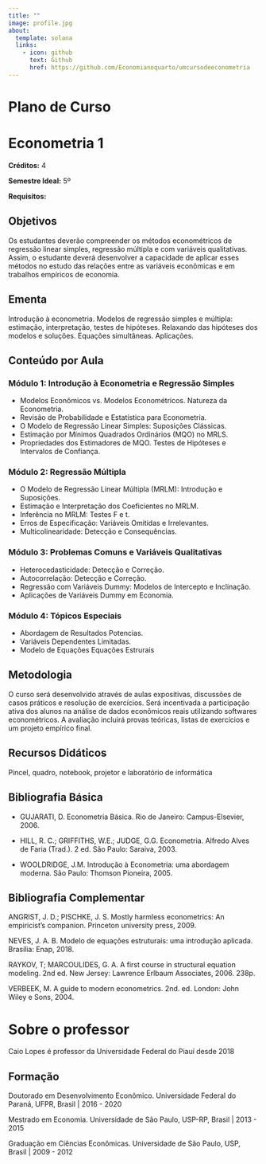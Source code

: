```yaml
---
title: ""
image: profile.jpg
about: 
  template: solana
  links:
    - icon: github
      text: Github
      href: https://github.com/Economianoquarto/umcursodeeconometria
---
```


# Plano de Curso

# Econometria 1

**Créditos:** 4

**Semestre Ideal:** 5º

**Requisitos:** 

## Objetivos

Os estudantes deverão compreender os métodos econométricos de regressão linear simples, regressão múltipla e com variáveis qualitativas. Assim, o estudante deverá desenvolver a capacidade de aplicar esses métodos no estudo das relações entre as variáveis econômicas e em trabalhos empíricos de economia.

## Ementa

Introdução à econometria. Modelos de regressão simples e múltipla: estimação, interpretação, testes de hipóteses. Relaxando das hipóteses dos modelos e soluções. Equações simultâneas. Aplicações.

## Conteúdo por Aula

### Módulo 1: Introdução à Econometria e Regressão Simples

-   Modelos Econômicos vs. Modelos Econométricos. Natureza da Econometria.
-   Revisão de Probabilidade e Estatística para Econometria.
-   O Modelo de Regressão Linear Simples: Suposições Clássicas.
-   Estimação por Mínimos Quadrados Ordinários (MQO) no MRLS.
-   Propriedades dos Estimadores de MQO. Testes de Hipóteses e Intervalos de Confiança.

### Módulo 2: Regressão Múltipla

-   O Modelo de Regressão Linear Múltipla (MRLM): Introdução e Suposições.
-   Estimação e Interpretação dos Coeficientes no MRLM.
-   Inferência no MRLM: Testes F e t.
-   Erros de Especificação: Variáveis Omitidas e Irrelevantes.
-   Multicolinearidade: Detecção e Consequências.

### Módulo 3: Problemas Comuns e Variáveis Qualitativas

-   Heterocedasticidade: Detecção e Correção.
-   Autocorrelação: Detecção e Correção.
-   Regressão com Variáveis Dummy: Modelos de Intercepto e Inclinação.
-   Aplicações de Variáveis Dummy em Economia.

### Módulo 4: Tópicos Especiais

-   Abordagem de Resultados Potencias.
-   Variáveis Dependentes Limitadas.
-   Modelo de Equações Equações Estrurais

## Metodologia

O curso será desenvolvido através de aulas expositivas, discussões de casos práticos e resolução de exercícios. Será incentivada a participação ativa dos alunos na análise de dados econômicos reais utilizando softwares econométricos. A avaliação incluirá provas teóricas, listas de exercícios e um projeto empírico final.

## Recursos Didáticos

Pincel, quadro, notebook, projetor e laboratório de informática

## Bibliografia Básica

-   GUJARATI, D. Econometria Básica. Rio de Janeiro: Campus-Elsevier, 2006.

-   HILL, R. C.; GRIFFITHS, W.E.; JUDGE, G.G. Econometria. Alfredo Alves de Faria (Trad.). 2 ed. São Paulo: Saraiva, 2003.

-   WOOLDRIDGE, J.M. Introdução à Econometria: uma abordagem moderna. São Paulo: Thomson Pioneira, 2005.

## Bibliografia Complementar

ANGRIST, J. D.; PISCHKE, J. S. Mostly harmless econometrics: An empiricist's companion. Princeton university press, 2009.

NEVES, J. A. B. Modelo de equações estruturais: uma introdução aplicada. Brasília: Enap, 2018.

RAYKOV, T; MARCOULIDES, G. A. A first course in structural equation modeling. 2nd ed. New Jersey: Lawrence Erlbaum Associates, 2006. 238p.

VERBEEK, M. A guide to modern econometrics. 2nd. ed. London: John Wiley e Sons, 2004.

# Sobre o professor

Caio Lopes é professor da Universidade Federal do Piauí desde 2018

## Formação

Doutorado em Desenvolvimento Econômico. Universidade Federal do Paraná, UFPR, Brasil \| 2016 - 2020

Mestrado em Economia. Universidade de São Paulo, USP-RP, Brasil \| 2013 - 2015

Graduação em Ciências Econômicas. Universidade de São Paulo, USP, Brasil \| 2009 - 2012

